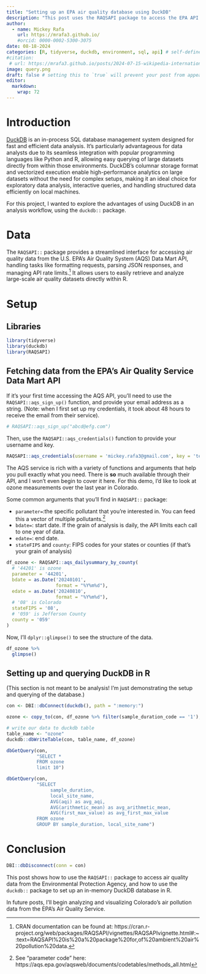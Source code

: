 ```yaml
---
title: "Setting up an EPA air quality database using DuckDB"
description: "This post uses the RAQSAPI package to access the EPA API and query the results with DuckDB"
author:
  - name: Mickey Rafa
    url: https://mrafa3.github.io/
    #orcid: 0000-0002-5300-3075
date: 08-18-2024
categories: [R, tidyverse, duckdb, environment, sql, api] # self-defined categories
#citation: 
 # url: https://mrafa3.github.io/posts/2024-07-15-wikipedia-international-mens-soccer/ 
image: query.png
draft: false # setting this to `true` will prevent your post from appearing on your listing page until you're ready!
editor: 
  markdown: 
    wrap: 72
---
```


# Introduction

[DuckDB](https://duckdb.org/why_duckdb#simple) is an in-process SQL database management system designed for fast and efficient data analysis. It's particularly advantageous for data analysts due to its seamless integration with popular programming languages like Python and R, allowing easy querying of large datasets directly from within those environments. DuckDB's columnar storage format and vectorized execution enable high-performance analytics on large datasets without the need for complex setups, making it an ideal choice for exploratory data analysis, interactive queries, and handling structured data efficiently on local machines.

For this project, I wanted to explore the advantages of using DuckDB in an analysis workflow, using the `duckdb::` package.

# Data

The `RAQSAPI::` package provides a streamlined interface for accessing air quality data from the U.S. EPA's Air Quality System (AQS) Data Mart API, handling tasks like formatting requests, parsing JSON responses, and managing API rate limits.[^1] It allows users to easily retrieve and analyze large-scale air quality datasets directly within R.

[^1]: CRAN documentation can be found at: https://cran.r-project.org/web/packages/RAQSAPI/vignettes/RAQSAPIvignette.html#:~:text=RAQSAPI%20is%20a%20package%20for,of%20ambient%20air%20pollution%20data.

# Setup

## Libraries 

```r
library(tidyverse)
library(duckdb)
library(RAQSAPI)
```

## Fetching data from the EPA's Air Quality Service Data Mart API 

If it's your first time accessing the AQS API, you'll need to use the `RAQSAPI::aqs_sign_up()` function, and provide your email address as a string. (Note: when I first set up my credentials, it took about 48 hours to receive the email from their service).

```r
# RAQSAPI::aqs_sign_up("abcd@efg.com")
```

Then, use the `RAQSAPI::aqs_credentials()` function to provide your username and key.

```r
RAQSAPI::aqs_credentials(username = 'mickey.rafa3@gmail.com', key = 'tealbird21')
```

The AQS service is rich with a variety of functions and arguments that help you pull exactly what you need. There is **so** much available through their API, and I won't even begin to cover it here. For this demo, I'd like to look at ozone measurements over the last year in Colorado.

Some common arguments that you'll find in `RAQSAPI::` package:  

*  `parameter=`:the specific pollutant that you're interested in. You can feed this a vector of multiple pollutants.[^2]
*  `bdate=`: start date. If the grain of analysis is daily, the API limits each call to one year of data.
*  `edate=`: end date.
*  `stateFIPS` and `county`: FIPS codes for your states or counties (if that's your grain of analysis)

[^2]: See "parameter code" here: https://aqs.epa.gov/aqsweb/documents/codetables/methods_all.html

```r
df_ozone <- RAQSAPI::aqs_dailysummary_by_county(
  # '44201' is ozone
  parameter = '44201',
  bdate = as.Date('20240101',
                  format = "%Y%m%d"),
  edate = as.Date('20240810',
                  format = "%Y%m%d"),
  # '08' is Colorado
  stateFIPS = '08',
  # '059' is Jefferson County
  county = '059'
)
```

Now, I'll `dplyr::glimpse()` to see the structure of the data.

```r
df_ozone %>% 
  glimpse()
```

## Setting up and querying DuckDB in R

(This section is not meant to be analysis! I'm just demonstrating the setup and querying of the database.)

```r
con <- DBI::dbConnect(duckdb(), path = ":memory:")

ozone <- copy_to(con, df_ozone %>% filter(sample_duration_code == '1'), overwrite = TRUE)
```

```r
# write our data to duckdb table
table_name <- "ozone"
duckdb::dbWriteTable(con, table_name, df_ozone)
```

```r
dbGetQuery(con,
           "SELECT *
           FROM ozone
           limit 10")
```

```r
dbGetQuery(con,
           "SELECT
                sample_duration, 
                local_site_name,
                AVG(aqi) as avg_aqi,
                AVG(arithmetic_mean) as avg_arithmetic_mean,
                AVG(first_max_value) as avg_first_max_value
           FROM ozone
           GROUP BY sample_duration, local_site_name")
```

# Conclusion

```r
DBI::dbDisconnect(conn = con)
```

This post shows how to use the `RAQSAPI::` package to access air quality data from the Environmental Protection Agency, and how to use the `duckdb::` package to set up an in-memory DuckDB database in R. 

In future posts, I'll begin analyzing and visualizing Colorado's air pollution data from the EPA's Air Quality Service.
